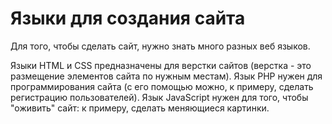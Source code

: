 # Языки для создания сайта

Для того, чтобы сделать сайт, нужно знать много разных веб языков.

Языки HTML и CSS предназначены для верстки сайтов (верстка - это размещение элементов сайта по нужным местам). Язык PHP нужен для программирования сайта (с его помощью можно, к примеру, сделать регистрацию пользователей). Язык JavaScript нужен для того, чтобы "оживить" сайт: к примеру, сделать меняющиеся картинки.
